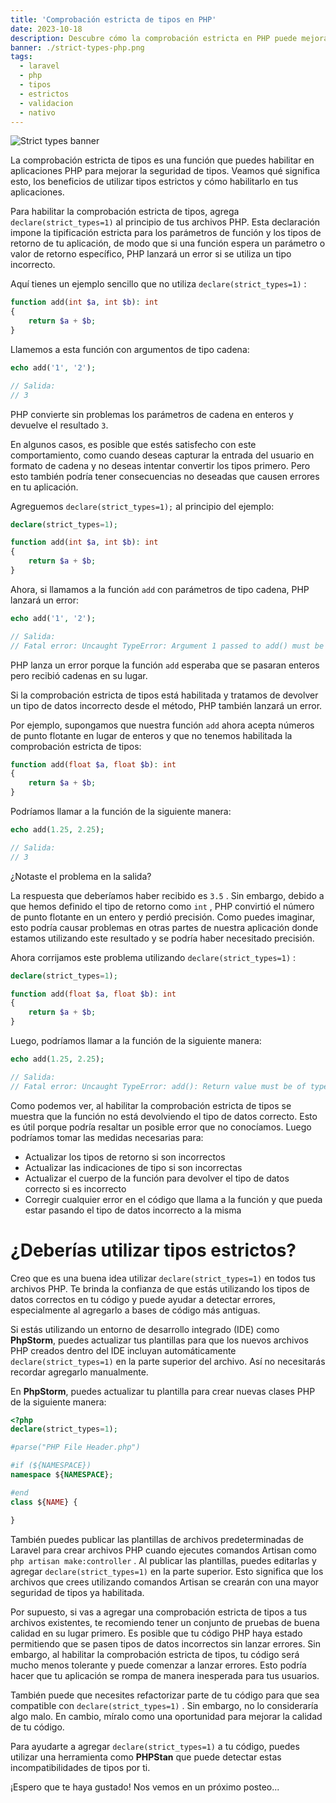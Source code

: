 ```yaml
---
title: 'Comprobación estricta de tipos en PHP'
date: 2023-10-18
description: Descubre cómo la comprobación estricta en PHP puede mejorar la seguridad y la precisión de tu código. Aprende cómo habilitarla, los beneficios de utilizar tipos estrictos y cómo evitar errores comunes. ¡Mejora la calidad de tu código PHP con la comprobación estricta de tipos!
banner: ./strict-types-php.png
tags:
  - laravel
  - php
  - tipos
  - estrictos
  - validacion
  - nativo
---
```


![Strict types banner](./strict-types-php.png 'Comprobación estricta de tipos en PHP')

La comprobación estricta de tipos es una función que puedes habilitar en aplicaciones PHP para mejorar la seguridad de tipos. Veamos qué significa esto, los beneficios de utilizar tipos estrictos y cómo habilitarlo en tus aplicaciones.

Para habilitar la comprobación estricta de tipos, agrega `declare(strict_types=1)` al principio de tus archivos PHP. Esta declaración impone la tipificación estricta para los parámetros de función y los tipos de retorno de tu aplicación, de modo que si una función espera un parámetro o valor de retorno específico, PHP lanzará un error si se utiliza un tipo incorrecto.

Aquí tienes un ejemplo sencillo que no utiliza `declare(strict_types=1)` :

```php
function add(int $a, int $b): int
{
    return $a + $b;
}
```

Llamemos a esta función con argumentos de tipo cadena:

```php
echo add('1', '2');

// Salida:
// 3
```

PHP convierte sin problemas los parámetros de cadena en enteros y devuelve el resultado `3`.

En algunos casos, es posible que estés satisfecho con este comportamiento, como cuando deseas capturar la entrada del usuario en formato de cadena y no deseas intentar convertir los tipos primero. Pero esto también podría tener consecuencias no deseadas que causen errores en tu aplicación.

Agreguemos `declare(strict_types=1);` al principio del ejemplo:

```php
declare(strict_types=1);

function add(int $a, int $b): int
{
    return $a + $b;
}
```

Ahora, si llamamos a la función `add` con parámetros de tipo cadena, PHP lanzará un error:

```php
echo add('1', '2');

// Salida:
// Fatal error: Uncaught TypeError: Argument 1 passed to add() must be of the type int, string given
```

PHP lanza un error porque la función `add` esperaba que se pasaran enteros pero recibió cadenas en su lugar.

Si la comprobación estricta de tipos está habilitada y tratamos de devolver un tipo de datos incorrecto desde el método, PHP también lanzará un error.

Por ejemplo, supongamos que nuestra función `add` ahora acepta números de punto flotante en lugar de enteros y que no tenemos habilitada la comprobación estricta de tipos:

```php
function add(float $a, float $b): int
{
    return $a + $b;
}
```

Podríamos llamar a la función de la siguiente manera:

```php
echo add(1.25, 2.25);

// Salida:
// 3
```

¿Notaste el problema en la salida?

La respuesta que deberíamos haber recibido es `3.5` . Sin embargo, debido a que hemos definido el tipo de retorno como `int` , PHP convirtió el número de punto flotante en un entero y perdió precisión. Como puedes imaginar, esto podría causar problemas en otras partes de nuestra aplicación donde estamos utilizando este resultado y se podría haber necesitado precisión.

Ahora corrijamos este problema utilizando `declare(strict_types=1)` :

```php
declare(strict_types=1);

function add(float $a, float $b): int
{
    return $a + $b;
}
```

Luego, podríamos llamar a la función de la siguiente manera:

```php
echo add(1.25, 2.25);

// Salida:
// Fatal error: Uncaught TypeError: add(): Return value must be of type int, float returned
```

Como podemos ver, al habilitar la comprobación estricta de tipos se muestra que la función no está devolviendo el tipo de datos correcto. Esto es útil porque podría resaltar un posible error que no conocíamos. Luego podríamos tomar las medidas necesarias para:

- Actualizar los tipos de retorno si son incorrectos
- Actualizar las indicaciones de tipo si son incorrectas
- Actualizar el cuerpo de la función para devolver el tipo de datos correcto si es incorrecto
- Corregir cualquier error en el código que llama a la función y que pueda estar pasando el tipo de datos incorrecto a la misma

# ¿Deberías utilizar tipos estrictos?

Creo que es una buena idea utilizar `declare(strict_types=1)` en todos tus archivos PHP. Te brinda la confianza de que estás utilizando los tipos de datos correctos en tu código y puede ayudar a detectar errores, especialmente al agregarlo a bases de código más antiguas.

Si estás utilizando un entorno de desarrollo integrado (IDE) como **PhpStorm**, puedes actualizar tus plantillas para que los nuevos archivos PHP creados dentro del IDE incluyan automáticamente `declare(strict_types=1)` en la parte superior del archivo. Así no necesitarás recordar agregarlo manualmente.

En **PhpStorm**, puedes actualizar tu plantilla para crear nuevas clases PHP de la siguiente manera:

```php
<?php
declare(strict_types=1);

#parse("PHP File Header.php")

#if (${NAMESPACE})
namespace ${NAMESPACE};

#end
class ${NAME} {

}
```

También puedes publicar las plantillas de archivos predeterminadas de Laravel para crear archivos PHP cuando ejecutes comandos Artisan como `php artisan make:controller` . Al publicar las plantillas, puedes editarlas y agregar `declare(strict_types=1)` en la parte superior. Esto significa que los archivos que crees utilizando comandos Artisan se crearán con una mayor seguridad de tipos ya habilitada.

Por supuesto, si vas a agregar una comprobación estricta de tipos a tus archivos existentes, te recomiendo tener un conjunto de pruebas de buena calidad en su lugar primero. Es posible que tu código PHP haya estado permitiendo que se pasen tipos de datos incorrectos sin lanzar errores. Sin embargo, al habilitar la comprobación estricta de tipos, tu código será mucho menos tolerante y puede comenzar a lanzar errores. Esto podría hacer que tu aplicación se rompa de manera inesperada para tus usuarios.

También puede que necesites refactorizar parte de tu código para que sea compatible con `declare(strict_types=1)` . Sin embargo, no lo consideraría algo malo. En cambio, míralo como una oportunidad para mejorar la calidad de tu código.

Para ayudarte a agregar `declare(strict_types=1)` a tu código, puedes utilizar una herramienta como **PHPStan** que puede detectar estas incompatibilidades de tipos por ti.

¡Espero que te haya gustado! Nos vemos en un próximo posteo...
